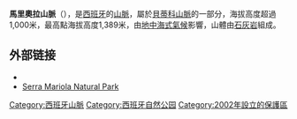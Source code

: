 {{Infobox Protected area
| name = Serra de Mariola Natural Park
| alt_name = Parque Natural de la Sierra de Mariola {{in lang|es}}
| iucn_category = IV
| photo = [[File:Senda_hacia_el_Montcabrer.JPG|275px]]<br/>Path to the Montcabrer<br/>[[File:Mapa_SerraMariola.png|275px]]
| photo_caption = Map of the Serra Mariola Natural Park
| location = {{ESP}}[[巴倫西亞自治區|巴倫西亞自治區]][[阿尔科伊|阿尔科伊]]
| nearest_city = [[巴倫西亞自治區|巴倫西亞自治區]]：Alcoy，[[科森泰纳|科森泰纳]]，[[穆罗德亚尔科伊|穆罗德亚尔科伊]]，[[阿格雷斯|阿格雷斯]]，[[阿尔法法拉|阿尔法法拉]]，[[博凯伦特|博凯伦特]]，[[巴涅雷斯|巴涅雷斯]].
| coordinates = {{coord|38|44|1|N|0|35|30|W|region:ES-VC_type:mountain|display=inline,title}}
| area = 17.257公顷
| established = 2002
| visitation_num = 
| visitation_year = 
| governing_body = [http://www.gva.es Generalitat Valenciana]
}}
'''馬里奧拉山脈'''（{{lang-es|Parque natural de la Sierra de Mariola}}），是[[西班牙|西班牙]]的[[山脈|山脈]]，屬於[[貝蒂科山脈|貝蒂科山脈]]的一部分，海拔高度超過1,000米，最高點海拔高度1,389米，由[[地中海式氣候|地中海式氣候]]影響，山體由[[石灰岩|石灰岩]]組成。

== 外部链接 ==
*{{Commonscatinline}}
*[http://www.parquesnaturales.gva.es/web/pn-serra-de-mariola Serra Mariola Natural Park] {{Wayback|url=http://www.parquesnaturales.gva.es/web/pn-serra-de-mariola |date=20160403060835 }}{{es}}

{{Authority control}}
{{Spain-geo-stub}}
[[Category:西班牙山脈|Category:西班牙山脈]]
[[Category:西班牙自然公园|Category:西班牙自然公园]]
[[Category:2002年設立的保護區|Category:2002年設立的保護區]]